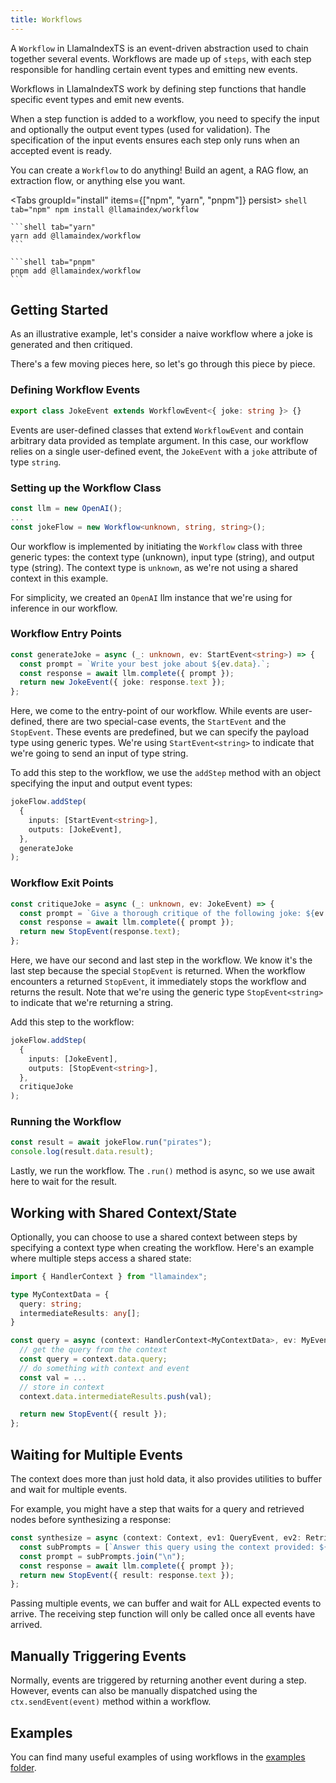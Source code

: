 ```yaml
---
title: Workflows
---
```



A `Workflow` in LlamaIndexTS is an event-driven abstraction used to chain together several events. Workflows are made up of `steps`, with each step responsible for handling certain event types and emitting new events.

Workflows in LlamaIndexTS work by defining step functions that handle specific event types and emit new events.

When a step function is added to a workflow, you need to specify the input and optionally the output event types (used for validation). The specification of the input events ensures each step only runs when an accepted event is ready.

You can create a `Workflow` to do anything! Build an agent, a RAG flow, an extraction flow, or anything else you want.


<Tabs groupId="install" items={["npm", "yarn", "pnpm"]} persist>
	```shell tab="npm"
	npm install @llamaindex/workflow
	```

	```shell tab="yarn"
	yarn add @llamaindex/workflow
	```

	```shell tab="pnpm"
	pnpm add @llamaindex/workflow
	```
</Tabs>

## Getting Started

As an illustrative example, let's consider a naive workflow where a joke is generated and then critiqued.

<DynamicCodeBlock lang="ts" code={CodeSource} />

There's a few moving pieces here, so let's go through this piece by piece.

### Defining Workflow Events

```typescript
export class JokeEvent extends WorkflowEvent<{ joke: string }> {}
```

Events are user-defined classes that extend `WorkflowEvent` and contain arbitrary data provided as template argument. In this case, our workflow relies on a single user-defined event, the `JokeEvent` with a `joke` attribute of type `string`.

### Setting up the Workflow Class

```typescript
const llm = new OpenAI();
...
const jokeFlow = new Workflow<unknown, string, string>();
```

Our workflow is implemented by initiating the `Workflow` class with three generic types: the context type (unknown), input type (string), and output type (string). The context type is `unknown`, as we're not using a shared context in this example.

For simplicity, we created an `OpenAI` llm instance that we're using for inference in our workflow.

### Workflow Entry Points

```typescript
const generateJoke = async (_: unknown, ev: StartEvent<string>) => {
  const prompt = `Write your best joke about ${ev.data}.`;
  const response = await llm.complete({ prompt });
  return new JokeEvent({ joke: response.text });
};
```

Here, we come to the entry-point of our workflow. While events are user-defined, there are two special-case events, the `StartEvent` and the `StopEvent`. These events are predefined, but we can specify the payload type using generic types. We're using `StartEvent<string>` to indicate that we're going to send an input of type string.

To add this step to the workflow, we use the `addStep` method with an object specifying the input and output event types:

```typescript
jokeFlow.addStep(
  {
    inputs: [StartEvent<string>],
    outputs: [JokeEvent],
  },
  generateJoke
);
```

### Workflow Exit Points

```typescript
const critiqueJoke = async (_: unknown, ev: JokeEvent) => {
  const prompt = `Give a thorough critique of the following joke: ${ev.data.joke}`;
  const response = await llm.complete({ prompt });
  return new StopEvent(response.text);
};
```

Here, we have our second and last step in the workflow. We know it's the last step because the special `StopEvent` is returned. When the workflow encounters a returned `StopEvent`, it immediately stops the workflow and returns the result. Note that we're using the generic type `StopEvent<string>` to indicate that we're returning a string.

Add this step to the workflow:

```typescript
jokeFlow.addStep(
  {
    inputs: [JokeEvent],
    outputs: [StopEvent<string>],
  },
  critiqueJoke
);
```

### Running the Workflow

```typescript
const result = await jokeFlow.run("pirates");
console.log(result.data.result);
```

Lastly, we run the workflow. The `.run()` method is async, so we use await here to wait for the result.

## Working with Shared Context/State

Optionally, you can choose to use a shared context between steps by specifying a context type when creating the workflow. Here's an example where multiple steps access a shared state:

```typescript
import { HandlerContext } from "llamaindex";

type MyContextData = {
  query: string;
  intermediateResults: any[];
}

const query = async (context: HandlerContext<MyContextData>, ev: MyEvent) => {
  // get the query from the context
  const query = context.data.query;
  // do something with context and event
  const val = ...
  // store in context
  context.data.intermediateResults.push(val);

  return new StopEvent({ result });
};
```

## Waiting for Multiple Events

The context does more than just hold data, it also provides utilities to buffer and wait for multiple events.

For example, you might have a step that waits for a query and retrieved nodes before synthesizing a response:

```typescript
const synthesize = async (context: Context, ev1: QueryEvent, ev2: RetrieveEvent) => {
  const subPrompts = [`Answer this query using the context provided: ${ev1.data.query}`, `Context: ${ev2.data.context}`];
  const prompt = subPrompts.join("\n");
  const response = await llm.complete({ prompt });
  return new StopEvent({ result: response.text });
};
```

Passing multiple events, we can buffer and wait for ALL expected events to arrive. The receiving step function will only be called once all events have arrived.

## Manually Triggering Events

Normally, events are triggered by returning another event during a step. However, events can also be manually dispatched using the `ctx.sendEvent(event)` method within a workflow.

## Examples

You can find many useful examples of using workflows in the [examples folder](https://github.com/run-llama/LlamaIndexTS/blob/main/examples/workflow).
